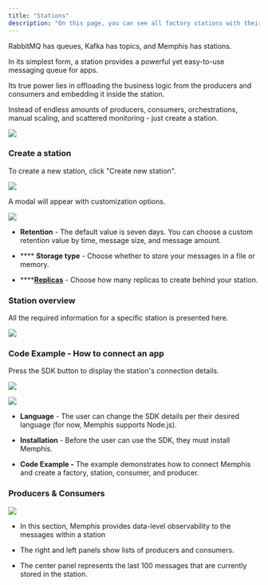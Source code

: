 ```yaml
---
title: "Stations"
description: "On this page, you can see all factory stations with their corresponding details"
---
```


RabbitMQ has queues, Kafka has topics, and Memphis has stations.

In its simplest form, a station provides a powerful yet easy-to-use messaging queue for apps.

Its true power lies in offloading the business logic from the producers and consumers and embedding it inside the station.

Instead of endless amounts of producers, consumers, orchestrations, manual scaling, and scattered monitoring - just create a station.

![](/images/Screenshot%202022-12-11%20at%2014.57.04.png)

### Create a station

To create a new station, click "Create new station".

![](/images/Screenshot%202022-12-11%20at%2015.12.31.png)


A modal will appear with customization options.

![](/images/Screenshot%202022-12-11%20at%2015.14.03.png)

* **Retention** \- The default value is seven days. You can choose a custom retention value by time, message size, and message amount.

* **** **Storage type** \- Choose whether to store your messages in a file or memory.

* ****[**Replicas**](/memphis/memphis/architecture#replicas) \- Choose how many replicas to create behind your station.

### Station overview

All the required information for a specific station is presented here.

![](/images/Screenshot%202022-12-11%20at%2015.03.54.png)

### Code Example - How to connect an app

Press the SDK button to display the station's connection details.


![](/images/Screen%20Shot%202022-09-19%20at%2012.14.38.png)


![](/images/Screenshot%202022-12-11%20at%2015.17.27.png)

* **Language** \- The user can change the SDK details per their desired language (for now, Memphis supports Node.js).

* **Installation** \- Before the user can use the SDK, they must install Memphis.

* **Code Example -**  The example demonstrates how to connect Memphis and create a factory, station, consumer, and producer.

### Producers & Consumers

![](/images/Screenshot%202022-12-11%20at%2015.05.57.png)

* In this section, Memphis provides data-level observability to the messages within a station

* The right and left panels show lists of producers and consumers.

* The center panel represents the last 100 messages that are currently stored in the station.